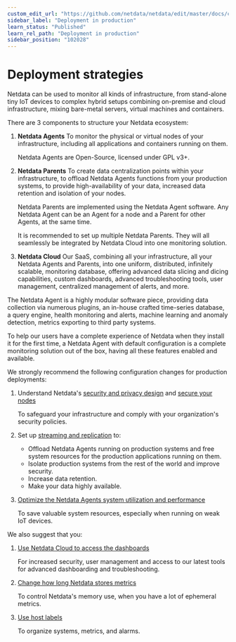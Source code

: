```yaml
---
custom_edit_url: "https://github.com/netdata/netdata/edit/master/docs/category-overview-pages/deployment-strategies.md"
sidebar_label: "Deployment in production"
learn_status: "Published"
learn_rel_path: "Deployment in production"
sidebar_position: "102028"
---
```

# Deployment strategies

Netdata can be used to monitor all kinds of infrastructure, from stand-alone tiny IoT devices to complex hybrid setups 
combining on-premise and cloud infrastructure, mixing bare-metal servers, virtual machines and containers.

There are 3 components to structure your Netdata ecosystem:

1. **Netdata Agents**
   To monitor the physical or virtual nodes of your infrastructure, including all applications and containers running on them.

   Netdata Agents are Open-Source, licensed under GPL v3+.

2. **Netdata Parents**
   To create data centralization points within your infrastructure, to offload Netdata Agents functions from your production 
   systems, to provide high-availability of your data, increased data retention and isolation of your nodes. 

   Netdata Parents are implemented using the Netdata Agent software. Any Netdata Agent can be an Agent for a node and a Parent 
   for other Agents, at the same time.

   It is recommended to set up multiple Netdata Parents. They will all seamlessly be integrated by Netdata Cloud into one monitoring solution.


3. **Netdata Cloud**
   Our SaaS, combining all your infrastructure, all your Netdata Agents and Parents, into one uniform, distributed, infinitely 
   scalable, monitoring database, offering advanced data slicing and dicing capabilities, custom dashboards, advanced troubleshooting 
   tools, user management, centralized management of alerts, and more.


The Netdata Agent is a highly modular software piece, providing data collection via numerous plugins, an in-house crafted time-series 
database, a query engine, health monitoring and alerts, machine learning and anomaly detection, metrics exporting to third party systems.


To help our users have a complete experience of Netdata when they install it for the first time, a Netdata Agent with default configuration 
is a complete monitoring solution out of the box, having all these features enabled and available.

We strongly recommend the following configuration changes for production deployments:

1. Understand Netdata's [security and privacy design](/docs/deployment-in-production/security-and-privacy-design) and 
   [secure your nodes](/docs/deployment-in-production/secure-your-nodes)
   
   To safeguard your infrastructure and comply with your organization's security policies.

2. Set up [streaming and replication](/docs/deployment-in-production/streaming-and-replication/streaming-configuration-reference) to:

   - Offload Netdata Agents running on production systems and free system resources for the production applications running on them.
   - Isolate production systems from the rest of the world and improve security.
   - Increase data retention.
   - Make your data highly available.

3. [Optimize the Netdata Agents system utilization and performance](/docs/deployment-in-production/how-to-optimize-the-netdata-agent-s-performance)

   To save valuable system resources, especially when running on weak IoT devices.

We also suggest that you:

1. [Use Netdata Cloud to access the dashboards](/docs/getting-started/monitor-your-infrastructure)

   For increased security, user management and access to our latest tools for advanced dashboarding and troubleshooting.

2. [Change how long Netdata stores metrics](/docs/deployment-in-production/change-how-long-netdata-stores-metrics)

   To control Netdata's memory use, when you have a lot of ephemeral metrics. 
   
3. [Use host labels](/docs/deployment-in-production/use-host-labels-to-organize-systems-metrics-and-alarms)
   
   To organize systems, metrics, and alarms.
